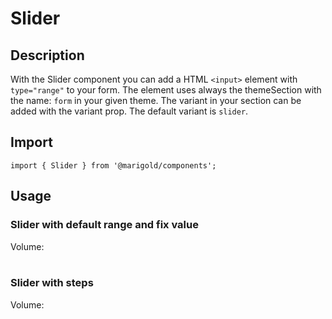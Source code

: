 
<Meta title="Components/Form/Slider" />

# Slider

## Description

With the Slider component you can add a HTML `<input>` element with `type="range"` to your form.
The element uses always the themeSection with the name: `form` in your given theme. The variant in your section can be added with the variant prop. The default variant is `slider`.

## Import

```tsx
import { Slider } from '@marigold/components';
```

## Usage

### Slider with default range and fix value

<Preview>
  <Story name="SliderOne">
    <div>
      <Label htmlFor="vol">
        Volume:
        <br />
        <Slider id="vol" name="vol" min="0" max="50" />
        <br />
        <Slider id="vol" name="vol" min="0" max="50" value="25" />
      </Label>
    </div>
  </Story>
</Preview>

### Slider with steps

<Preview>
  <Story name="SliderTwo">
    <div>
      <Label htmlFor="vol">
        Volume:
        <br />
        <Slider id="vol" name="vol" min="0" max="100" step="10"></Slider>
        <br />
        <Slider id="vol" name="vol" min="20" max="80" step="5"></Slider>
      </Label>
    </div>
  </Story>
</Preview>
